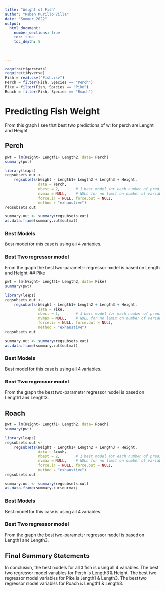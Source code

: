 ```yaml
---
title: "Weight of Fish"
author: "Ruben Murillo Villa"
date: "Summer 2022"  
output: 
  html_document:
    number_sections: true
    toc: true
    toc_depth: 5

 
    
---
```



```r
require(tigerstats)
require(tidyverse)
Fish = read.csv("Fish.csv")
Perch = filter(Fish, Species == "Perch")
Pike = filter(Fish, Species == "Pike")
Roach = filter(Fish, Species == "Roach")
```

# Predicting Fish Weight

From this graph I see that best two predictions of wt for perch are Lenght and Height. 

## Perch
```r
pwt = lm(Weight~ Length1+ Length2, data= Perch)
summary(pwt)
```

```r
library(leaps)
regsubsets.out <-
    regsubsets(Weight ~ Length1+ Length2 + Length3 + Height,
               data = Perch,
               nbest = 2,       # 1 best model for each number of predictors
               nvmax = NULL,    # NULL for no limit on number of variables
               force.in = NULL, force.out = NULL,
               method = "exhaustive")
regsubsets.out
```

```r
summary.out <- summary(regsubsets.out)
as.data.frame(summary.out$outmat)
```

### Best Models
Best model for this case is using all 4 variables. 

### Best Two regressor model

From the graph the best two-parameter regressor model is based on Length and Height. 
## Pike

```r
pwt = lm(Weight~ Length1+ Length2, data= Pike)
summary(pwt)
```

```r
library(leaps)
regsubsets.out <-
    regsubsets(Weight ~ Length1+ Length2 + Length3 + Height,
               data = Pike,
               nbest = 2,       # 1 best model for each number of predictors
               nvmax = NULL,    # NULL for no limit on number of variables
               force.in = NULL, force.out = NULL,
               method = "exhaustive")
regsubsets.out
```

```r
summary.out <- summary(regsubsets.out)
as.data.frame(summary.out$outmat)
```

### Best Models
Best model for this case is using all 4 variables. 

### Best Two regressor model

From the graph the best two-parameter regressor model is based on Length1 and Lenght3. 

## Roach

```r
pwt = lm(Weight~ Length1+ Length2, data= Roach)
summary(pwt)
```

```r
library(leaps)
regsubsets.out <-
    regsubsets(Weight ~ Length1+ Length2 + Length3 + Height,
               data = Roach,
               nbest = 2,       # 1 best model for each number of predictors
               nvmax = NULL,    # NULL for no limit on number of variables
               force.in = NULL, force.out = NULL,
               method = "exhaustive")
regsubsets.out
```

```r
summary.out <- summary(regsubsets.out)
as.data.frame(summary.out$outmat)
```

### Best Models
Best model for this case is using all 4 variables. 

### Best Two regressor model

From the graph the best two-parameter regressor model is based on Length1 and Length3.

## Final Summary Statements
In conclusion, the best models for all 3 fish is using all 4 variables. The best two regressor model variables for Perch is Length3 & Height. The best two regressor model variables for Pike is Length1 & Length3. The best two regressor model variables for Roach is Length1 & Length3.